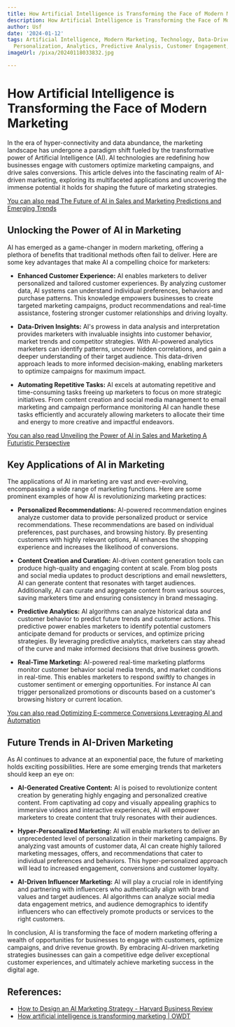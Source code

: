 ```yaml
---
title: How Artificial Intelligence is Transforming the Face of Modern Marketing
description: How Artificial Intelligence is Transforming the Face of Modern Marketing
author: Usf
date: '2024-01-12'
tags: Artificial Intelligence, Modern Marketing, Technology, Data-Driven, Automation,
  Personalization, Analytics, Predictive Analysis, Customer Engagement, Digital Marketing
imageUrl: /pixa/20240118033832.jpg

---
```

# How Artificial  Intelligence is Transforming  the  Face of Modern  Marketing

In the era of hyper-connectivity and data abundance, the marketing landscape has undergone a paradigm shift fueled by  the transformative power  of Artificial Intelligence (AI). AI technologies are redefining how businesses engage with customers optimize  marketing campaigns, and drive sales conversions. This article delves into the fascinating realm  of AI-driven marketing, exploring its multifaceted  applications and uncovering the immense potential it holds for shaping the  future of marketing strategies.

[You  can  also read The Future of AI in Sales and Marketing Predictions  and Emerging Trends](The%20Future%20of%20AI%20in%20Sales%20and%20Marketing%20Predictions%20and%20Emerging%20Trends)


## Unlocking the Power of AI in Marketing

AI has  emerged as a game-changer  in modern marketing, offering a  plethora of  benefits that traditional methods often fail to deliver. Here are  some  key advantages that make AI a compelling choice for marketers:

- **Enhanced Customer Experience:** AI enables marketers to  deliver personalized and tailored customer experiences. By analyzing customer data, AI systems can  understand individual preferences, behaviors and purchase patterns. This knowledge empowers businesses to create targeted marketing campaigns, product recommendations and real-time assistance,  fostering  stronger customer relationships and driving loyalty.

- **Data-Driven Insights:** AI's  prowess in data analysis and interpretation provides marketers with invaluable  insights into customer behavior, market trends and competitor strategies. With AI-powered analytics marketers can identify patterns, uncover hidden correlations, and gain a deeper understanding of their target audience. This  data-driven approach leads to  more informed decision-making, enabling marketers to optimize campaigns for maximum impact.

- **Automating  Repetitive Tasks:** AI  excels at automating  repetitive and time-consuming tasks freeing up marketers to focus on more strategic initiatives. From  content creation and social media management to email marketing and campaign performance monitoring AI can handle these tasks efficiently and  accurately allowing marketers to allocate  their time and  energy to more creative  and impactful endeavors.

[You can also read Unveiling  the Power of AI in Sales and Marketing A Futuristic Perspective](Unveiling%20the%20Power%20of%20AI%20in%20Sales%20and%20Marketing%20A%20Futuristic%20Perspective)


## Key Applications of AI  in Marketing

The applications  of AI in marketing are  vast and ever-evolving, encompassing a wide range of marketing functions. Here are some prominent examples  of how AI  is revolutionizing  marketing practices:

- **Personalized Recommendations:** AI-powered recommendation  engines analyze customer data to  provide personalized product or service recommendations. These recommendations are based on individual preferences, past purchases, and browsing history. By presenting customers  with highly relevant options,  AI enhances the shopping experience and increases the likelihood of conversions.

- **Content Creation and Curation:** AI-driven content generation tools can produce  high-quality and engaging content at  scale. From blog posts  and social media updates to product descriptions and email newsletters, AI can generate content that resonates with target audiences. Additionally,  AI can curate and  aggregate content from various sources, saving marketers time and ensuring consistency in brand messaging.

- **Predictive Analytics:** AI algorithms  can analyze historical data and customer behavior to predict future trends and customer actions. This predictive power enables marketers to identify  potential customers  anticipate demand for products  or services,  and optimize pricing strategies. By  leveraging predictive analytics, marketers can  stay  ahead of the curve  and make informed  decisions that drive business growth.

- **Real-Time Marketing:** AI-powered  real-time marketing platforms monitor customer behavior social media trends, and market  conditions in real-time. This enables marketers  to respond swiftly to changes in customer sentiment or emerging opportunities. For instance AI can  trigger  personalized promotions or discounts based on a customer's browsing history or current location.

[You can also read Optimizing E-commerce Conversions Leveraging AI and Automation](Optimizing%20E-commerce%20Conversions%20Leveraging%20AI%20and%20Automation)


## Future Trends in AI-Driven Marketing

As AI  continues to advance at an exponential pace, the future of marketing holds exciting possibilities. Here are some emerging trends that marketers should keep an eye on:

- **AI-Generated Creative Content:** AI is poised to revolutionize content creation by  generating highly engaging and personalized creative  content. From captivating ad copy and visually appealing graphics to immersive videos and interactive experiences, AI will empower marketers to create content that truly resonates with their audiences.

- **Hyper-Personalized Marketing:** AI will enable marketers to deliver an unprecedented level of personalization in their marketing campaigns. By analyzing vast  amounts of customer data,  AI  can create highly tailored marketing messages, offers, and recommendations that cater to individual preferences and behaviors. This hyper-personalized approach will lead  to increased engagement, conversions and customer loyalty.

- **AI-Driven  Influencer Marketing:** AI will play a crucial role in identifying and partnering with influencers who authentically align with brand values and target audiences. AI algorithms can analyze social media data engagement metrics, and audience demographics to  identify influencers who can  effectively promote products or services to the right customers.

In conclusion, AI is transforming the face of modern marketing offering a wealth  of opportunities for businesses to engage with customers, optimize campaigns, and drive revenue growth. By embracing AI-driven marketing strategies businesses can gain a competitive edge deliver exceptional  customer experiences, and  ultimately achieve marketing success in the digital age.

## References:
- [How to Design an AI Marketing Strategy - Harvard Business Review](https://hbr.org/2021/07/how-to-design-an-ai-marketing-strategy)
- [How artificial intelligence is transforming marketing | OWDT](https://owdt.com/article/how-artificial-intelligence-is-transforming-marketing/)

